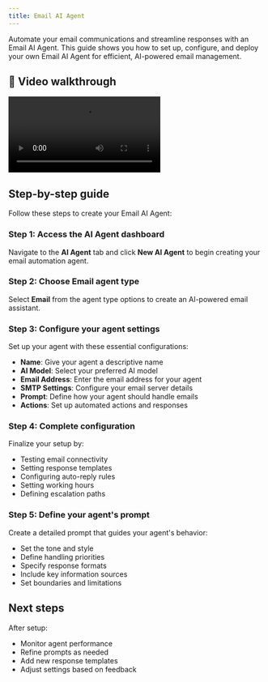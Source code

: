 ```yaml
---
title: Email AI Agent
---
```


Automate your email communications and streamline responses with an Email AI Agent. This guide shows you how to set up, configure, and deploy your own Email AI Agent for efficient, AI-powered email management.

## 🎥 Video walkthrough

<div class="card-video">
  <video src="https://storage.googleapis.com/helpsessionvideos/Contactswing/Videos/emailagent.mp4" autoplay playsinline controls></video>
</div>

## Step-by-step guide

Follow these steps to create your Email AI Agent:

### Step 1: Access the AI Agent dashboard

Navigate to the **AI Agent** tab and click **New AI Agent** to begin creating your email automation agent.

### Step 2: Choose Email agent type

Select **Email** from the agent type options to create an AI-powered email assistant.

### Step 3: Configure your agent settings

Set up your agent with these essential configurations:

- **Name**: Give your agent a descriptive name
- **AI Model**: Select your preferred AI model
- **Email Address**: Enter the email address for your agent
- **SMTP Settings**: Configure your email server details
- **Prompt**: Define how your agent should handle emails
- **Actions**: Set up automated actions and responses

### Step 4: Complete configuration

Finalize your setup by:
- Testing email connectivity
- Setting response templates
- Configuring auto-reply rules
- Setting working hours
- Defining escalation paths

### Step 5: Define your agent's prompt

Create a detailed prompt that guides your agent's behavior:
- Set the tone and style
- Define handling priorities
- Specify response formats
- Include key information sources
- Set boundaries and limitations

## Next steps

After setup:
- Monitor agent performance
- Refine prompts as needed
- Add new response templates
- Adjust settings based on feedback
